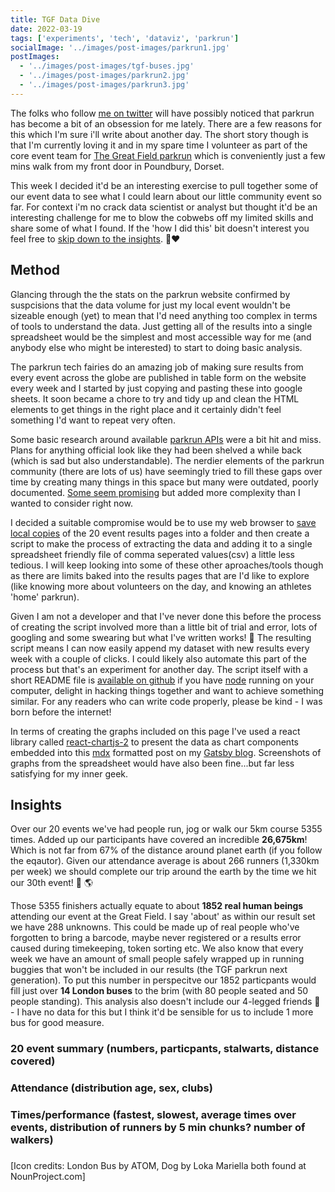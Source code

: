 ```yaml
---
title: TGF Data Dive
date: 2022-03-19
tags: ['experiments', 'tech', 'dataviz', 'parkrun']
socialImage: '../images/post-images/parkrun1.jpg'
postImages:
  - '../images/post-images/tgf-buses.jpg'
  - '../images/post-images/parkrun2.jpg'
  - '../images/post-images/parkrun3.jpg'
---
```



The folks who follow [me on twitter](https://twitter.com/_disco) will have possibly noticed that parkrun has become a bit of an obsession for me lately. There are a few reasons for this which I'm sure i'll write about another day. The short story though is that I'm currently loving it and in my spare time I volunteer as part of the core event team for [The Great Field parkrun](https://www.parkrun.org.uk/thegreatfield/) which is conveniently just a few mins walk from my front door in Poundbury, Dorset.

This week I decided it'd be an interesting exercise to pull together some of our event data to see what I could learn about our little community event so far. For context i'm no crack data scientist or analyst but thought it'd be an interesting challenge for me to blow the cobwebs off my limited skills and share some of what I found. If the 'how I did this' bit doesn't interest you feel free to [skip down to the insights](#insights). 🌳❤️

## Method

Glancing through the the stats on the parkrun website confirmed by suspcisions that the data volume for just my local event wouldn't be sizeable enough (yet) to mean that I'd need anything too complex in terms of tools to understand the data. Just getting all of the results into a single spreadsheet would be the simplest and most accessible way for me (and anybody else who might be interested) to start to doing basic analysis.

The parkrun tech fairies do an amazing job of making sure results from every event across the globe are published in table form on the website every week and I started by just copying and pasting these into google sheets. It soon became a chore to try and tidy up and clean the HTML elements to get things in the right place and it certainly didn't feel something I'd want to repeat very often.

Some basic research around available [parkrun APIs](https://developer.parkrun.com/) were a bit hit and miss. Plans for anything official look like they had been shelved a while back (which is sad but also understandable). The nerdier elements of the parkrun community (there are lots of us) have seemingly tried to fill these gaps over time by creating many things in this space but many were outdated, poorly documented. [Some seem promising](https://parkrun.js.org/index.html) but added more complexity than I wanted to consider right now.

I decided a suitable compromise would be to use my web browser to [save local copies](https://www.dummies.com/article/technology/internet-basics/how-to-save-a-web-page-in-google-chrome-140687]) of the 20 event results pages into a folder and then create a script to make the process of extracting the data and adding it to a single spreadsheet friendly file of comma seperated values(csv) a little less tedious. I will keep looking into some of these other aproaches/tools though as there are limits baked into the results pages that are I'd like to explore (like knowing more about volunteers on the day, and knowing an athletes 'home' parkrun).

Given I am not a developer and that I've never done this before the process of creating the script involved more than a little bit of trial and error, lots of googling and some swearing but what I've written works! 🎉 The resulting script means I can now easily append my dataset with new results every week with a couple of clicks. I could likely also automate this part of the process but that's an experiment for another day. The script itself with a short README file is [available on github](https://github.com/d1sc0/tgf-parkrun-stats) if you have [node](https://nodejs.org/en/) running on your computer, delight in hacking things together and want to achieve something similar. For any readers who can write code properly, please be kind - I was born before the internet!

In terms of creating the graphs included on this page I've used a react library called [react-chartjs-2](https://www.npmjs.com/package/react-chartjs-2) to present the data as chart components embedded into this [mdx](https://mdxjs.com/) formatted post on my [Gatsby blog](https://www.gatsbyjs.com/). Screenshots of graphs from the spreadsheet would have also been fine...but far less satisfying for my inner geek.

## Insights <a id="insights"></a>

Over our 20 events we've had people run, jog or walk our 5km course 5355 times. Added up our participants have covered an incredible **26,675km**! Which is not far from 67% of the distance around planet earth (if you follow the eqautor). Given our attendance average is about 266 runners (1,330km per week) we should complete our trip around the earth by the time we hit our 30th event! 🚀 🌎

Those 5355 finishers actually equate to about **1852 real human beings** attending our event at the Great Field. I say 'about' as within our result set we have 288 unknowns. This could be made up of real people who've forgotten to bring a barcode, maybe never registered or a results error caused during timekeeping, token sorting etc. We also know that every week we have an amount of small people safely wrapped up in running buggies that won't be included in our results (the TGF parkrun next generation). To put this number in perspecitve our 1852 particpants would fill just over **14 London buses** to the brim (with 80 people seated and 50 people standing). This analysis also doesn't include our 4-legged friends 🐩 - I have no data for this but I think it'd be sensible for us to include 1 more bus for good measure.

<GatsbyImage
  alt="14 buses plus one for the hounds"
  title="14 buses plus one for the doggies"
  image={getImage(props.frontmatter.postImages[0])}
  className="imageFull"
/>

### 20 event summary (numbers, particpants, stalwarts, distance covered)

<Linechart />

### Attendance (distribution age, sex, clubs)

### Times/performance (fastest, slowest, average times over events, distribution of runners by 5 min chunks? number of walkers)

###

[Icon credits: London Bus by ATOM, Dog by Loka Mariella both found at NounProject.com]

